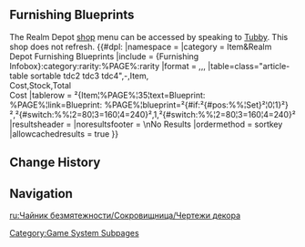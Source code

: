 {{DISPLAYTITLE:Realm Depot Furnishing Blueprints}}
{{SereniteaPotTabs}}
{{RealmDepotTabs}}
{{Main|Tubby#Furnishing Blueprints}}

==Furnishing Blueprints==
The Realm Depot [[shop]] menu can be accessed by speaking to [[Tubby]]. This shop does not refresh.
{{#dpl:
|namespace = 
|category = Item&Realm Depot Furnishing Blueprints
|include = {Furnishing Infobox}:category:rarity:%PAGE%:rarity
|format = ,,,
|table=class="article-table sortable tdc2 tdc3 tdc4",-,Item,{{Icon/Realm Currency}}<br />Cost,Stock,Total<br />Cost
|tablerow = ²{Item¦%PAGE%¦35¦text=Blueprint: %PAGE%¦link=Blueprint: %PAGE%¦blueprint=²{#if:²{#pos:%%¦Set}²¦0¦1}²}²,²{#switch:%%¦2=80¦3=160¦4=240}²,1,²{#switch:%%¦2=80¦3=160¦4=240}²
|resultsheader = 
|noresultsfooter = \nNo Results
|ordermethod = sortkey
|allowcachedresults = true
}}

==Change History==
{{Change History|1.5|page=Serenitea Pot/Realm Depot}}

==Navigation==
{{Game Systems Navbox|Other}}
[[Category:Game System Subpages]]

[[ru:Чайник безмятежности/Сокровищница/Чертежи декора]]